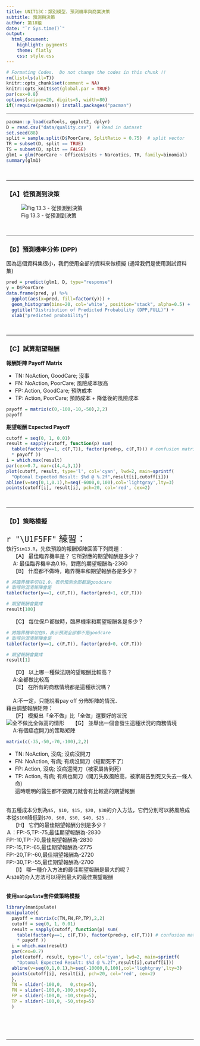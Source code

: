 ```yaml
---
title: UNIT13C：類別模型、預測機率與商業決策 
subtitle: 預測與決策
author: 第18組
date: "`r Sys.time()`"
output: 
  html_document:
    highlight: pygments
    theme: flatly
    css: style.css
---
```


```r
# Formating Codes.  Do not change the codes in this chunk !!
rm(list=ls(all=T))
knitr::opts_chunk$set(comment = NA)
knitr::opts_knit$set(global.par = TRUE)
par(cex=0.8)
options(scipen=20, digits=5, width=80)
if(!require(pacman)) install.packages("pacman")
```
<hr>

```r
pacman::p_load(caTools, ggplot2, dplyr)
D = read.csv("data/quality.csv")  # Read in dataset
set.seed(88)
split = sample.split(D$PoorCare, SplitRatio = 0.75)  # split vector
TR = subset(D, split == TRUE)
TS = subset(D, split == FALSE)
glm1 = glm(PoorCare ~ OfficeVisits + Narcotics, TR, family=binomial)
summary(glm1)
```
<br><hr>

### 【A】從預測到決策

![Fig 13.3 - 從預測到決策](Fig13.3.JPG)

<br><hr>

### 【B】預測機率分佈 (DPP)
因為這個資料集很小，我們使用全部的資料來做模擬 (通常我們是使用測試資料集)
```r
pred = predict(glm1, D, type="response")
y = D$PoorCare
data.frame(pred, y) %>% 
  ggplot(aes(x=pred, fill=factor(y))) + 
  geom_histogram(bins=20, col='white', position="stack", alpha=0.5) +
  ggtitle("Distribution of Predicted Probability (DPP,FULL)") +
  xlab("predicted probability")
```
<br><hr>

### 【C】試算期望報酬

**報酬矩陣 Payoff Matrix**

+ TN: NoAction, GoodCare; 沒事   
+ FN: NoAction, PoorCare; 風險成本很高 
+ FP: Action, GoodCare;   預防成本
+ TP: Action, PoorCare;   預防成本 + 降低後的風險成本

```r
payoff = matrix(c(0,-100,-10,-50),2,2)
payoff
```

**期望報酬 Expected Payoff**
```r
cutoff = seq(0, 1, 0.01)
result = sapply(cutoff, function(p) sum(
  table(factor(y==1, c(F,T)), factor(pred>p, c(F,T))) # confusion matrix
  * payoff ))
i = which.max(result)
par(cex=0.7, mar=c(4,4,3,1))
plot(cutoff, result, type='l', col='cyan', lwd=2, main=sprintf(
  "Optomal Expected Result: $%d @ %.2f",result[i],cutoff[i]))
abline(v=seq(0,1,0.1),h=seq(-6000,0,100),col='lightgray',lty=3)
points(cutoff[i], result[i], pch=20, col='red', cex=2)
```
<br><hr>

### 【D】策略模擬
<p class="qiz">
<span style="font-size:24px">`r "\U1F5FF"` 練習： </span><br>
執行`Sim13.R`，先依預設的報酬矩陣回答下列問題：<br>
&emsp; 【A】 最佳臨界機率是？ 它所對應的期望報酬是多少？<br>
&emsp; A: 最佳臨界機率為0.16，對應的期望報酬為-2360 <br>
&emsp; 【B】 什麼都不做時，臨界機率和期望報酬各是多少？<br>
```r
# 將臨界機率切在1.0，表示預測全部都是goodcare
# 取得的混淆矩陣會是
table(factor(y==1, c(F,T)), factor(pred>1, c(F,T)))
```
```r
# 期望報酬會變成
result[100]
```


&emsp; 【C】 每位保戶都做時，臨界機率和期望報酬各是多少？<br>

```r
# 將臨界機率切在0，表示預測全部都不是goodcare
# 取得的混淆矩陣會是
table(factor(y==1, c(F,T)), factor(pred>0, c(F,T)))
```

```r
# 期望報酬會變成
result[1]
```

&emsp; 【D】 以上哪一種做法期的望報酬比較高？<br>
&emsp; A:全都做比較高<br>
&emsp; 【E】 在所有的商務情境都是這種狀況嗎？<br><br>
&emsp; A:不一定，只能說看pay off 分佈矩陣的情況．<br>
藉由調整報酬矩陣：<br>
&emsp; 【F】 模擬出「全不做」比「全做」還要好的狀況<br>
![全不做比全做高的情形](1.png)
&emsp; 【G】 並舉出一個會發生這種狀況的商務情境<br>
&emsp; A:有個癌症開刀的策略矩陣<br>
```r
matrix(c(-35,-50,-70,-100),2,2)
```
+ TN: NoAction, 沒病; 沒病沒開刀<br>
+ FN: NoAction, 有病; 有病沒開刀（短期死不了） <br>
+ FP: Action, 沒病;   沒病還開刀（被家屬告到死）<br>
+ TP: Action, 有病;   有病也開刀（開刀失敗風險高，被家屬告到死又失去一條人命）<br>
這時聰明的醫生都不要開刀就會有比較高的期望報酬<br>
<br>

有五種成本分別為`$5, $10, $15, $20, $30`的介入方法，它們分別可以將風險成本從`$100`降低到`$70, $60, $50, $40, $25` ...<br>
&emsp; 【H】 它們的最佳期望報酬分別是多少？<br>
Ａ：FP:-5,TP:-75,最佳期望報酬為-2830<br>
FP:-10,TP:-70,最佳期望報酬為-2830<br>
FP:-15,TP:-65,最佳期望報酬為-2775<br>
FP:-20,TP:-60,最佳期望報酬為-2720<br>
FP:-30,TP:-55,最佳期望報酬為-2700<br>
&emsp; 【I】 哪一種介入方法的最佳期望報酬是最大的呢？<br>
A:`$30`的介入方法可以得到最大的最佳期望報酬<br>
<br>
</p class="qiz">

**使用`manipulate`套件做策略模擬**
```r
library(manipulate)
manipulate({
  payoff = matrix(c(TN,FN,FP,TP),2,2)
  cutoff = seq(0, 1, 0.01)
  result = sapply(cutoff, function(p) sum(
    table(factor(y==1, c(F,T)), factor(pred>p, c(F,T))) # confusion matrix
    * payoff ))
  i = which.max(result)
  par(cex=0.7)
  plot(cutoff, result, type='l', col='cyan', lwd=2, main=sprintf(
    "Optomal Expected Result: $%d @ %.2f",result[i],cutoff[i]))
  abline(v=seq(0,1,0.1),h=seq(-10000,0,100),col='lightgray',lty=3)
  points(cutoff[i], result[i], pch=20, col='red', cex=2)
  },
  TN = slider(-100,0,   0,step=5),
  FN = slider(-100,0,-100,step=5),
  FP = slider(-100,0, -10,step=5),
  TP = slider(-100,0, -50,step=5)
  ) 
```



<br><br><br><hr>
